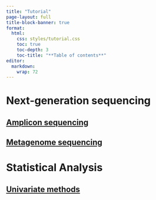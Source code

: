 ```yaml
---
title: "Tutorial"
page-layout: full
title-block-banner: true
format: 
  html: 
    css: styles/tutorial.css
    toc: true
    toc-depth: 3
    toc-title: "**Table of contents**"
editor: 
  markdown: 
    wrap: 72
---
```


# Next-generation sequencing

## [Amplicon sequencing](Amplicon.qmd)

## [Metagenome sequencing](metagenome.qmd)

# Statistical Analysis

## [Univariate methods](Statistics/Statistics.qmd)